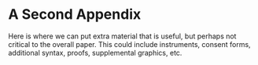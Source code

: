 # A Second Appendix {#appendix-b}

Here is where we can put extra material that is useful, but perhaps not critical to the overall paper. This could include instruments, consent forms, additional syntax, proofs, supplemental graphics, etc.

